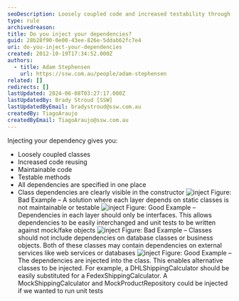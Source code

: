 ```yaml
---
seoDescription: Loosely coupled code and increased testability through dependency injection.
type: rule
archivedreason:
title: Do you inject your dependencies?
guid: 28b28f90-0e00-43ee-826e-5ddab62fc7e4
uri: do-you-inject-your-dependencies
created: 2012-10-19T17:34:52.000Z
authors:
  - title: Adam Stephensen
    url: https://ssw.com.au/people/adam-stephensen
related: []
redirects: []
lastUpdated: 2024-06-08T03:27:17.000Z
lastUpdatedBy: Brady Stroud [SSW]
lastUpdatedByEmail: bradystroud@ssw.com.au
createdBy: TiagoAraujo
createdByEmail: TiagoAraujo@ssw.com.au
---
```


Injecting your dependency gives you:

- Loosely coupled classes
- Increased code reusing
- Maintainable code
- Testable methods
- All dependencies are specified in one place
- Class dependencies are clearly visible in the constructor
![inject](/uploads/rules/do-you-inject-your-dependencies/inject-bad-1.jpg) Figure: Bad Example – A solution where each layer depends on static classes is not maintainable or testable ![inject](/uploads/rules/do-you-inject-your-dependencies/inject-good-1.jpg) Figure: Good Example – Dependencies in each layer should only be interfaces. This allows dependencies to be easily interchanged and unit tests to be written against mock/fake objects ![inject](/uploads/rules/do-you-inject-your-dependencies/inject-bad-2.jpg) Figure: Bad Example – Classes should not include dependencies on database classes or business objects. Both of these classes may contain dependencies on external services like web services or databases ![inject](/uploads/rules/do-you-inject-your-dependencies/inject-good-2.jpg) Figure: Good Example – The dependencies are injected into the class. This enables alternative classes to be injected. For example, a DHLShippingCalculator should be easily substituted for a FedexShippingCalculator. A MockShippingCalculator and MockProductRepository could be injected if we wanted to run unit tests
